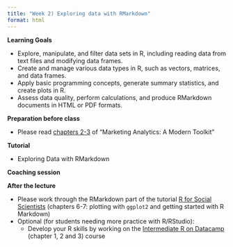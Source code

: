 ```yaml
---
title: "Week 2) Exploring data with RMarkdown"
format: html
---
```


<!--__Obtain business and data understanding, and explore data in R__-->

__Learning Goals__

- Explore, manipulate, and filter data sets in R, including reading data from text files and modifying data frames.
- Create and manage various data types in R, such as vectors, matrices, and data frames.
- Apply basic programming concepts, generate summary statistics, and create plots in R.
- Assess data quality, perform calculations, and produce RMarkdown documents in HTML or PDF formats.

__Preparation before class__

- Please read [chapters 2-3](https://dprep-book.hannesdatta.com/) of "Marketing Analytics: A Modern Toolkit"

__Tutorial__

- Exploring Data with RMarkdown <!--(view [slides](tutorial/tutorial.html), view [complete tutorial](tutorial/intro-to-r.html))-->

__Coaching session__

__After the lecture__


- Please work through the RMarkdown part of the tutorial [R for Social Scientists](https://datacarpentry.org/r-socialsci/) (chapters 6-7: plotting with `ggplot2` and getting started with R Markdown)
- Optional (for students needing more practice with R/RStudio): 
  - Develop your R skills by working on the [Intermediate R on Datacamp](https://www.datacamp.com/courses/intermediate-r) (chapter 1, 2 and 3) course

